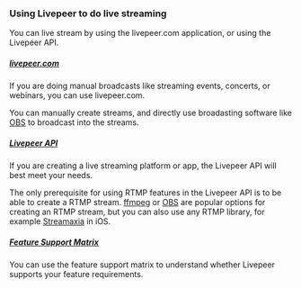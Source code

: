 
<DocsLayout>

### Using Livepeer to do live streaming

You can live stream by using the livepeer.com application, or using the Livepeer API.

##### [livepeer.com](/docs/livepeer-dot-com/create-a-stream)

If you are doing manual broadcasts like streaming events, concerts, or webinars, you can use livepeer.com.  

You can manually create streams, and directly use broadasting software like [OBS](https://obsproject.com/) to broadcast into the streams.


##### [Livepeer API](/docs/livepeer-api/create-api-key)

If you are creating a live streaming platform or app, the Livepeer API will best meet your needs.

The only prerequisite for using RTMP features in the Livepeer API is to be able to create a RTMP stream. [ffmpeg](https://ffmpeg.org/) or [OBS](https://obsproject.com/) are popular options for creating an RTMP stream, but you can also use any RTMP library, for example [Streamaxia](https://www.streamaxia.com/) in iOS.

##### [Feature Support Matrix](/docs/support-matrix)

You can use the feature support matrix to understand whether Livepeer supports your feature requirements.

</DocsLayout>